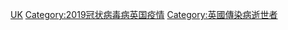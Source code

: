 [[Category:死於2019冠狀病毒病的人|UK]]
[[Category:2019冠状病毒病英国疫情|Category:2019冠状病毒病英国疫情]]
[[Category:英國傳染病逝世者|Category:英國傳染病逝世者]]